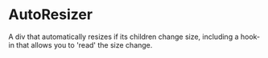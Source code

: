 
<Meta title="Layout/Auto Resizer" component={AutoResizer} />

# AutoResizer

A div that automatically resizes if its children change size, including a hook-in that allows you to 'read' the size change.

<Canvas withSource="open">
  <Story id="layout-auto-resizer--default" />
</Canvas>

<ArgsTable of={AutoResizer} />
